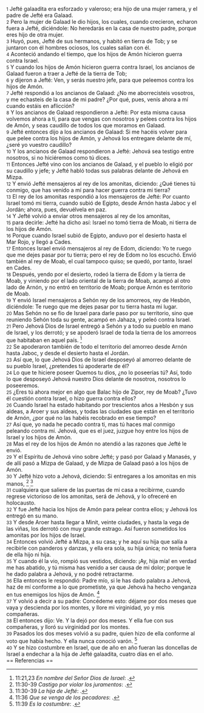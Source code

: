 {{anchor|1}} <small>1</small> Jefté galaadita era esforzado y valeroso; era hijo de una mujer ramera, y el padre de Jefté era Galaad.<br>
{{anchor|2}} <small>2</small> Pero la mujer de Galaad le dio hijos, los cuales, cuando crecieron, echaron fuera a Jefté, diciéndole: No heredarás en la casa de nuestro padre, porque eres hijo de otra mujer.<br>
{{anchor|3}} <small>3</small> Huyó, pues, Jefté de sus hermanos, y habitó en tierra de Tob; y se juntaron con él hombres ociosos, los cuales salían con él.<br>
{{anchor|4}} <small>4</small> Aconteció andando el tiempo, que los hijos de Amón hicieron guerra contra Israel.<br>
{{anchor|5}} <small>5</small> Y cuando los hijos de Amón hicieron guerra contra Israel, los ancianos de Galaad fueron a traer a Jefté de la tierra de Tob;<br>
{{anchor|6}} <small>6</small> y dijeron a Jefté: Ven, y serás nuestro jefe, para que peleemos contra los hijos de Amón.<br>
{{anchor|7}} <small>7</small> Jefté respondió a los ancianos de Galaad: ¿No me aborrecisteis vosotros, y me echasteis de la casa de mi padre? ¿Por qué, pues, venís ahora a mí cuando estáis en aflicción?<br>
{{anchor|8}} <small>8</small> Y los ancianos de Galaad respondieron a Jefté: Por esta misma causa volvemos ahora a ti, para que vengas con nosotros y pelees contra los hijos de Amón, y seas caudillo de todos los que moramos en Galaad.<br>
{{anchor|9}} <small>9</small> Jefté entonces dijo a los ancianos de Galaad: Si me hacéis volver para que pelee contra los hijos de Amón, y Jehová los entregare delante de mí, ¿seré yo vuestro caudillo?<br>
{{anchor|10}} <small>10</small> Y los ancianos de Galaad respondieron a Jefté: Jehová sea testigo entre nosotros, si no hiciéremos como tú dices.<br>
{{anchor|11}} <small>11</small> Entonces Jefté vino con los ancianos de Galaad, y el pueblo lo eligió por su caudillo y jefe; y Jefté habló todas sus palabras delante de Jehová en Mizpa.<br>
{{anchor|12}} <small>12</small> Y envió Jefté mensajeros al rey de los amonitas, diciendo: ¿Qué tienes tú conmigo, que has venido a mí para hacer guerra contra mi tierra?<br>
{{anchor|13}} <small>13</small> El rey de los amonitas respondió a los mensajeros de Jefté: Por cuanto Israel tomó mi tierra, cuando subió de Egipto, desde Arnón hasta Jaboc y el Jordán; ahora, pues, devuélvela en paz.<br>
{{anchor|14}} <small>14</small> Y Jefté volvió a enviar otros mensajeros al rey de los amonitas,<br>
{{anchor|15}} <small>15</small> para decirle: Jefté ha dicho así: Israel no tomó tierra de Moab, ni tierra de los hijos de Amón.<br>
{{anchor|16}} <small>16</small> Porque cuando Israel subió de Egipto, anduvo por el desierto hasta el Mar Rojo, y llegó a Cades.<br>
{{anchor|17}} <small>17</small> Entonces Israel envió mensajeros al rey de Edom, diciendo: Yo te ruego que me dejes pasar por tu tierra; pero el rey de Edom no los escuchó. Envió también al rey de Moab, el cual tampoco quiso; se quedó, por tanto, Israel en Cades.<br>
{{anchor|18}} <small>18</small> Después, yendo por el desierto, rodeó la tierra de Edom y la tierra de Moab, y viniendo por el lado oriental de la tierra de Moab, acampó al otro lado de Arnón, y no entró en territorio de Moab; porque Arnón es territorio de Moab.<br>
{{anchor|19}} <small>19</small> Y envió Israel mensajeros a Sehón rey de los amorreos, rey de Hesbón, diciéndole: Te ruego que me dejes pasar por tu tierra hasta mi lugar.<br>
{{anchor|20}} <small>20</small> Mas Sehón no se fio de Israel para darle paso por su territorio, sino que reuniendo Sehón toda su gente, acampó en Jahaza, y peleó contra Israel.<br>
{{anchor|21}} <small>21</small> Pero Jehová Dios de Israel entregó a Sehón y a todo su pueblo en mano de Israel, y los derrotó; y se apoderó Israel de toda la tierra de los amorreos que habitaban en aquel país. <ref>11:21,23 ''En nombre del Señor Dios de Israel'': {{lib|LU|70|1|15}}.</ref><br>
{{anchor|22}} <small>22</small> Se apoderaron también de todo el territorio del amorreo desde Arnón hasta Jaboc, y desde el desierto hasta el Jordán.<br>
{{anchor|23}} <small>23</small> Así que, lo que Jehová Dios de Israel desposeyó al amorreo delante de su pueblo Israel, ¿pretendes tú apoderarte de él?<br>
{{anchor|24}} <small>24</small> Lo que te hiciere poseer Quemos tu dios, ¿no lo poseerías tú? Así, todo lo que desposeyó Jehová nuestro Dios delante de nosotros, nosotros lo poseeremos.<br>
{{anchor|25}} <small>25</small> ¿Eres tú ahora mejor en algo que Balac hijo de Zipor, rey de Moab? ¿Tuvo él cuestión contra Israel, o hizo guerra contra ellos?<br>
{{anchor|26}} <small>26</small> Cuando Israel ha estado habitando por trescientos años a Hesbón y sus aldeas, a Aroer y sus aldeas, y todas las ciudades que están en el territorio de Arnón, ¿por qué no las habéis recobrado en ese tiempo?<br>
{{anchor|27}} <small>27</small> Así que, yo nada he pecado contra ti, mas tú haces mal conmigo peleando contra mí. Jehová, que es el juez, juzgue hoy entre los hijos de Israel y los hijos de Amón.<br>
{{anchor|28}} <small>28</small> Mas el rey de los hijos de Amón no atendió a las razones que Jefté le envió.<br>
{{anchor|29}} <small>29</small> Y el Espíritu de Jehová vino sobre Jefté; y pasó por Galaad y Manasés, y de allí pasó a Mizpa de Galaad, y de Mizpa de Galaad pasó a los hijos de Amón.<br>
{{anchor|30}} <small>30</small> Y Jefté hizo voto a Jehová, diciendo: Si entregares a los amonitas en mis manos, <ref>11:30-39 ''Castigo por violar los juramentos'': {{lib|LU|87|6|9}}.</ref> <ref>11:30-39 ''La hija de Jefté'': {{lib|LU|89|6|3}}.</ref><br>
{{anchor|31}} <small>31</small> cualquiera que saliere de las puertas de mi casa a recibirme, cuando regrese victorioso de los amonitas, será de Jehová, y lo ofreceré en holocausto.<br>
{{anchor|32}} <small>32</small> Y fue Jefté hacia los hijos de Amón para pelear contra ellos; y Jehová los entregó en su mano.<br>
{{anchor|33}} <small>33</small> Y desde Aroer hasta llegar a Minit, veinte ciudades, y hasta la vega de las viñas, los derrotó con muy grande estrago. Así fueron sometidos los amonitas por los hijos de Israel.<br>
{{anchor|34}} <small>34</small> Entonces volvió Jefté a Mizpa, a su casa; y he aquí su hija que salía a recibirle con panderos y danzas, y ella era sola, su hija única; no tenía fuera de ella hijo ni hija.<br>
{{anchor|35}} <small>35</small> Y cuando él la vio, rompió sus vestidos, diciendo: ¡Ay, hija mía! en verdad me has abatido, y tú misma has venido a ser causa de mi dolor; porque le he dado palabra a Jehová, y no podré retractarme.<br>
{{anchor|36}} <small>36</small> Ella entonces le respondió: Padre mío, si le has dado palabra a Jehová, haz de mí conforme a lo que prometiste, ya que Jehová ha hecho venganza en tus enemigos los hijos de Amón. <ref>11:36 ''Que se venga de los pecadores'': {{lib|LU|142|2|1}}.</ref><br>
{{anchor|37}} <small>37</small> Y volvió a decir a su padre: Concédeme esto: déjame por dos meses que vaya y descienda por los montes, y llore mi virginidad, yo y mis compañeras.<br>
{{anchor|38}} <small>38</small> El entonces dijo: Ve. Y la dejó por dos meses. Y ella fue con sus compañeras, y lloró su virginidad por los montes.<br>
{{anchor|39}} <small>39</small> Pasados los dos meses volvió a su padre, quien hizo de ella conforme al voto que había hecho. Y ella nunca conoció varón. <ref>11:39 ''Es la costumbre'': {{lib|LU|70|11|6}}.</ref><br>
{{anchor|40}} <small>40</small> Y se hizo costumbre en Israel, que de año en año fueran las doncellas de Israel a endechar a la hija de Jefté galaadita, cuatro días en el año.<br>
== Referencias ==

<references />
